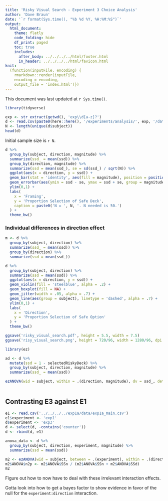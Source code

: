 ```yaml
---
title: 'Risky Visual Search - Experiment 3 Choice Analysis'
author: 'Dave Braun'
date: '`r format(Sys.time(), "%b %d %Y, %H:%M:%S")`'
output:
  html_document:
    theme: flatly
    code_folding: hide
    df_print: paged
    toc: true
    includes:
      after_body: ../../../../html/footer.html
      in_header: ../../../../html/favicon.html
knit:
  (function(inputFile, encoding) {
    rmarkdown::render(inputFile,
    encoding = encoding,
    output_file = 'index.html')})
---
```



This document was last updated at `r Sys.time()`.

```r
library(tidyverse)
```


```r
exp <- str_extract(getwd(), 'exp\\d[a-z]?')
d <- read.csv(paste0(here::here(), '/experiments/analysis/', exp, '/data/', exp, '_main.csv'))
N <- length(unique(d$subject))
head(d)
```

Initial sample size is `r N`.


```r
d %>% 
  group_by(subject, direction, magnitude) %>% 
  summarize(ssd_ = mean(ssd)) %>% 
  group_by(direction, magnitude) %>% 
  summarize(ssd = mean(ssd_), se = sd(ssd_) / sqrt(N)) %>% 
  ggplot(aes(x = direction, y = ssd)) + 
  geom_bar(stat = 'identity', aes(fill = magnitude), position = position_dodge(width= .9)) + 
  geom_errorbar(aes(ymin = ssd - se, ymax = ssd + se, group = magnitude), width = .5, position = position_dodge(width= .9)) + 
  ylim(0,1) + 
  labs(
    x = 'Framing',
    y = 'Proportion Selection of Safe Deck',
    caption = paste0('N = ', N, '. N needed is 50.')
  ) + 
  theme_bw() 
```

### Individual differences in direction effect

```r
m <- d %>% 
  group_by(subject, direction) %>% 
  summarize(ssd_ = mean(ssd)) %>% 
  group_by(direction) %>% 
  summarize(ssd = mean(ssd_))

d %>% 
  group_by(subject, direction) %>% 
  summarize(ssd = mean(ssd)) %>% 
  ggplot(aes(x = direction, y = ssd)) + 
  geom_violin(fill = 'steelblue', alpha = .2) + 
  geom_boxplot(fill = NA) + 
  geom_jitter(width = .05, alpha = .7) + 
  geom_line(aes(group = subject), linetype = 'dashed', alpha = .7) +
  ylim(0,1) +
  labs(
    x = 'Direction',
    y = 'Proportion Selection of Safe Option'
  ) + 
  theme_bw()

```



```r
ggsave('risky_visual_search.pdf', height = 5.5, width = 7.5)
ggsave('risy_visual_search.png', height = 720/96, width = 1280/96, dpi = 96, units = 'in')
```


```r
library(ez)

ad <- d %>% 
  mutate(ssd = 1 - selectedRiskyDeck) %>% 
  group_by(subject, direction, magnitude) %>% 
  summarize(ssd_ = mean(ssd)) 

ezANOVA(wid = subject, within = .(direction, magnitude), dv = ssd_, detailed = TRUE, data = ad)
  
```




## Contrasting E3 against E1

```r
e1 <- read.csv('../../../../exp1a/data/exp1a_main.csv')
e1$experiment <- 'exp1'
d$experiment <- 'exp3'
d <- select(d, -contains('counter'))
d <- rbind(d, e1)

anova_data <- d %>% 
  group_by(subject, direction, experiment, magnitude) %>% 
  summarize(ssd = mean(ssd))

m2 <- ezANOVA(wid = subject, between = .(experiment), within = .(direction, magnitude), dv = ssd, data = d, detailed = TRUE)
m2$ANOVA$n2p <- m2$ANOVA$SSn / (m2$ANOVA$SSn + m2$ANOVA$SSd)
m2
```

Figure out how to now have to deal with these irrelevant interaction effects.

Gotta look into how to get a bayes factor to show evidence in favor of the null for the `experiment:direction` interaction.














